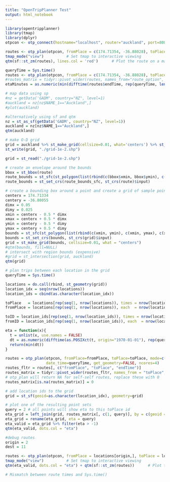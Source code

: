 ```yaml
---
title: "OpenTripPlanner Test"
output: html_notebook
---
```


```r
library(opentripplanner)
library(tmap)
library(dplyr)
otpcon <- otp_connect(hostname="localhost", router="auckland", port=8080)
```

```r
routes <- otp_plan(otpcon, fromPlace = c(174.71354, -36.88028), toPlace = c(174.73435, -36.88366), mode=c("TRANSIT", "WALK"), date_time=Sys.time()) # lon lat pairs
tmap_mode("view")          # Set tmap to interactive viewing
qtm(sf::st_zm(routes), lines.col = 'red')      # Plot the route on a map
```

```r
queryTime = Sys.time()
routes <- otp_plan(otpcon, fromPlace = c(174.71354, -36.88028), toPlace = c(174.73435, -36.88366), mode=c("TRANSIT", "WALK"), get_geometry=FALSE, date_time=queryTime) # lon lat pairs
#routes_matrix = tidyr::pivot_wider(routes, names_from="route_option", values_from="duration")
etaMinutes = as.numeric(min(difftime(routes$endTime, rep(queryTime, length(routes$endTime)))))
```

```r
# map data using sp
#nz = getData('GADM', country="NZ", level=1)
#auckland = nz[nz$NAME_1=="Auckland",]
#plot(auckland)

#alternatively using sf and qtm
nz = st_as_sf(getData('GADM', country="NZ", level=1))
auckland = nz[nz$NAME_1=="Auckland",]
qtm(auckland)

```

```r
# make O-D grid
grid = auckland %>% st_make_grid(cellsize=0.01, what='centers') %>% st_intersection(auckland)
st_write(grid, "./grid-1e-2.shp")
```

```r
grid = st_read("./grid-1e-2.shp")
```


```r
# create an envelope around the bounds
bbox = st_bbox(route)
route_bounds = st_sfc(st_polygon(list(rbind(c(bbox$xmin, bbox$ymin), c(bbox$xmin, bbox$ymax), c(bbox$xmax, bbox$ymax), c(bbox$xmax, bbox$ymin), c(bbox$xmin, bbox$ymin)))))
route_bounds = st_set_crs(route_bounds_sfc, st_crs(route)$input)
```

```r
# create a bounding box around a point and create a grid of sample points
centerx = 174.71334
centery = -36.88055
dimx = 0.05
dimy = 0.025
xmin = centerx - 0.5 * dimx
xmax = centerx + 0.5 * dimx
ymin = centery - 0.5 * dimy
ymax = centery + 0.5 * dimy
bounds = st_sfc(st_polygon(list(rbind(c(xmin, ymin), c(xmin, ymax), c(xmax, ymax), c(xmax, ymin), c(xmin, ymin)))))
bounds = st_set_crs(bounds, st_crs(grid)$input)
grid = st_make_grid(bounds, cellsize=0.01, what = "centers")
#qtm(bounds, fill=NULL)
# intersect with region bounds (expensive)
#grid = st_intersection(grid, auckland)
qtm(grid)
```

```r
# plan trips between each location in the grid
queryTime = Sys.time()

locations = do.call(rbind, st_geometry(grid))
location_idx = seq(nrow(locations))
location_ids = cbind(as.character(location_idx))

toPlace   = locations[rep(seq(1, nrow(locations)), times = nrow(locations)),]
fromPlace = locations[rep(seq(1, nrow(locations)), each  = nrow(locations)),]

toID = location_ids[rep(seq(1, nrow(location_ids)), times = nrow(location_ids)),]
fromID = location_ids[rep(seq(1, nrow(location_ids)), each  = nrow(location_ids)),]

eta = function(x){
  t = unlist(x, use.names = FALSE)
  dt = as.numeric(difftime(as.POSIXct(t, origin="1970-01-01"), rep(queryTime, length(t))))
  return(min(dt))
}

routes = otp_plan(otpcon, fromPlace=fromPlace, toPlace=toPlace, mode=c("TRANSIT", "WALK"), fromID=fromID, toID=toID,
                  date_time=queryTime, get_geometry=FALSE, ncores=4)
routes_fltr = routes[, c("fromPlace", "toPlace", "endTime")]
routes_matrix = tidyr::pivot_wider(routes_fltr, names_from = "toPlace", values_from = "endTime", values_fn=list(endTime=eta))
# otp_plan will return NA for self-self routes, replace these with 0
routes_matrix[is.na(routes_matrix)] = 0

# add location ids to the grid
grid = st_sf(geoid=as.character(location_idx), geometry=grid)
```

```r
# plot one of the resulting point sets
query = 2 # all points will show eta to this toPlace id
eta_grid = left_join(grid, routes_matrix[, c(1, query)], by = c(geoid = "fromPlace"))
eta_grid = rename(eta_grid, eta = query)
eta_valid = eta_grid %>% filter(eta > -1)
qtm(eta_valid, dots.col = "eta")
```

```r
#debug routes
origin = 2
dest = 11

routes <- otp_plan(otpcon, fromPlace = locations[origin,], toPlace = locations[dest,], mode=c("TRANSIT", "WALK"))
tmap_mode("view")          # Set tmap to interactive viewing
qtm(eta_valid, dots.col = "eta") + qtm(sf::st_zm(routes))      # Plot the route on a map
```

```r
# Mismatch between route times and Sys.time()
```


